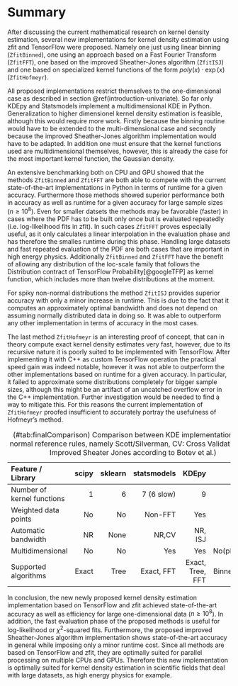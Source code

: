 # Summary {#summary}

After discussing the current mathematical research on kernel density estimation, several new implementations for kernel density estimation using zfit and TensorFlow were proposed. Namely one just using linear binning (`ZfitBinned`), one using an approach based on a Fast Fourier Transform (`ZfitFFT`), one based on the improved Sheather-Jones algorithm (`ZfitISJ`) and one based on specialized kernel functions of the form $poly(x)\cdot\exp(x)$ (`ZfitHofmeyr`). 

All proposed implementations restrict themselves to the one-dimensional case as described in section \@ref(introduction-univariate). So far only KDEpy and Statsmodels implement a multidimensional KDE in Python. Generalization to higher dimensionel kernel density estimation is feasible, although this would require more work. Firstly because the binning routine would have to be extended to the multi-dimensional case and secondly because the improved Sheather-Jones algorithm implementation would have to be adapted. In addition one must ensure that the kernel functions used are multidimensional themselves, however, this is already the case for the most important kernel function, the Gaussian density.

An extensive benchmarking both on CPU and GPU showed that the methods `ZfitBinned` and `ZfitFFT` are both able to compete with the current state-of-the-art implementations in Python in terms of runtime for a given accuracy. Furthermore those methods showed superior performance both in accuracy as well as runtime for a given accuracy for large sample sizes ($n \geq 10^8$). Even for smaller datsets the methods may be favorable (faster) in cases where the PDF has to be built only once but is evaluated repeatedly (i.e. log-likelihood fits in zfit). In such cases `ZfitFFT` proves especially useful, as it only calculates a linear interpolation in the evaluation phase and has therefore the smalles runtime during this phase.
Handling large datasets and fast repeated evaluation of the PDF are both cases that are important in high energy physics. Additionally `ZfitBinned` and `ZfitFFT` have the benefit of allowing any distribution of the loc-scale family that follows the Distribution contract of TensorFlow Probability[@googleTFP] as kernel function, which includes more than twelve distributions at the moment.

For spiky non-normal distributions the method `ZfitISJ` provides superior accuracy with only a minor increase in runtime. This is due to the fact that it computes an approximately optimal bandwidth and does not depend on assuming normally distributed data in doing so. It was able to outperform any other implementation in terms of accuracy in the most cases.

The last method `ZfitHofmeyr` is an interesting proof of concept, that can in theory compute exact kernel density estimates very fast, however, due to its recursive nature it is poorly suited to be implemented with TensorFlow. After implementing it with C++ as custom TensorFlow operation the practical speed gain was indeed notable, however it was not able to outperform the other implementations based on runtime for a given accuracy. In particular, it failed to approximate some distributions completely for bigger sample sizes, although this might be an artifact of an uncatched overflow error in the C++ implementation. Further investigation would be needed to find a way to mitigate this. For this reasons the current implementation of `ZfitHofmeyr` proofed insufficient to accurately portray the usefulness of Hofmeyr's method.


Feature / Library                      scipy       sklearn   statsmodels             KDEpy                     Zfit
------------------------------ ------------- ------------- ------------- ----------------- ------------------------
Number of kernel functions                 1             6    7 (6 slow)                 9                       12
Weighted data points                      No            No       Non-FFT               Yes                      Yes
Automatic bandwidth                       NR          None         NR,CV           NR, ISJ                  NR, ISJ
Multidimensional                          No            No           Yes               Yes              No(planned)
Supported algorithms                   Exact          Tree    Exact, FFT  Exact, Tree, FFT  Exact, Binned, FFT, ISJ

Table: (\#tab:finalComparison) Comparison between KDE implementations (NR: normal reference rules, namely Scott/Silverman, CV: Cross Validation, ISJ: Improved Sheater Jones according to Botev et al.)

In conclusion, the new newly proposed kernel density estimation implementation based on TensorFlow and zfit achieved state-of-the-art accuracy as well as efficiency for large one-dimensional data ($n \geq 10^8$). In addition, the fast evaluation phase of the proposed methods is useful for log-likelihood or $\chi^2$-squared fits. Furthermore, the proposed improved Sheather-Jones algorithm implementation shows state-of-the-art accuracy in general while imposing only a minor runtime cost. Since all methods are based on TensorFlow and zfit, they are optimally suited for parallel processing on multiple CPUs and GPUs. Therefore this new implementation is optimally suited for kernel density estimation in scientific fields that deal with large datasets, as high energy physics for example.